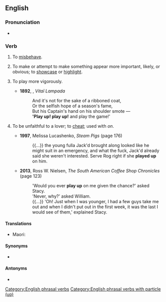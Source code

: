 ==English==

===Pronunciation===
* {{audio|en|En-au-play up.ogg|Audio (AU)}}

===Verb===
{{en-verb|*}}

# {{lb|en|British|idiomatic}} To [[misbehave]].
#: {{ux|en|Children who do not receive enough attention may begin to '''play up'''.}}
#: {{ux|en|The radar system is '''playing up''' again.}}
# {{lb|en|transitive}} To make or attempt to make something appear more important, likely, or obvious; to [[showcase]] or [[highlight]].
#: {{ux|en|For the audition, Nicole will '''play up''' her skill as a pianist by playing ''Jesu, Joy of Man's Desiring'' by Bach.}}
# {{lb|en|intransitive}} To play more vigorously.
#* '''1892''', {{w|Henry Newbolt}}, ''Vitaï Lampada''
#*: And it's not for the sake of a ribboned coat,<br>Or the selfish hope of a season's fame,<br>But his Captain's hand on his shoulder smote &mdash;<br>''''Play up! play up!''' and play the game!'
# {{lb|en|transitive|slang}} To be unfaithful to a lover; to [[cheat]]; used with ''on''.
#* '''1997''', Melissa Lucashenko, ''Steam Pigs'' (page 176)
#*: {{...}} the young fulla Jack'd brought along looked like he might suit in an emergency, and what the fuck, Jack'd already said she weren't interested. Serve Rog right if she '''played up''' on him.
#* '''2013''', Ross W. Nielsen, ''The South American Coffee Shop Chronicles'' (page 123)
#*: 'Would you ever '''play up''' on me given the chance?' asked Stacy.<br>'Never, why?' asked William.<br>{{...}} 'Oh! Just when I was younger, I had a few guys take me out and when I didn't put out in the first week, it was the last I would see of them,' explained Stacy.

====Translations====
{{trans-top|to misbehave}}
* Maori: {{t|mi|haututū}}
{{trans-mid}}
{{trans-bottom}}

====Synonyms====
* {{sense|to misbehave}} {{l|en|act up}}

====Antonyms====
* {{l|en|play down}}

[[Category:English phrasal verbs]]
[[Category:English phrasal verbs with particle (up)]]